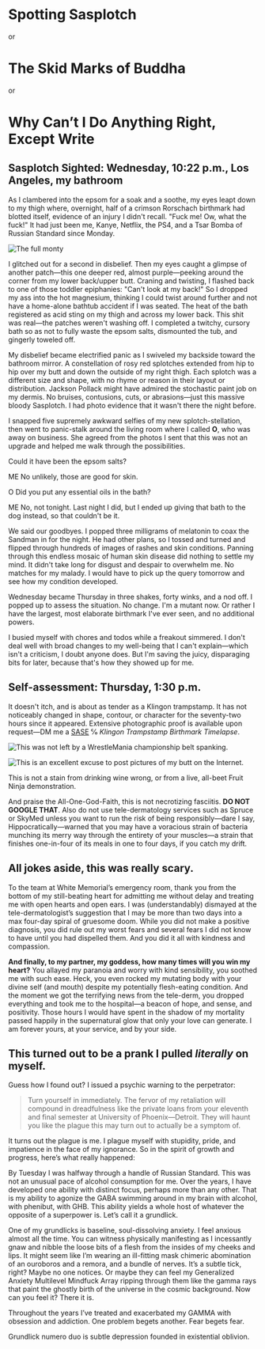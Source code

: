 # Spotting Sasplotch

or

# The Skid Marks of Buddha

or

# Why Can’t I Do Anything Right, Except Write

## Sasplotch Sighted: Wednesday, 10:22 p.m., Los Angeles, my bathroom

As I clambered into the epsom for a soak and a soothe, my eyes leapt down to my thigh where, overnight, half of a crimson Rorschach birthmark had blotted itself, evidence of an injury I didn't recall. "Fuck me! Ow, what the fuck!" It had just been me, Kanye, Netflix, the PS4, and a Tsar Bomba of Russian Standard since Monday.

![The full monty](/images/fall-of-icarus.jpg)

I glitched out for a second in disbelief. Then my eyes caught a glimpse of another patch—this one deeper red, almost purple—peeking around the corner from my lower back/upper butt. Craning and twisting, I flashed back to one of those toddler epiphanies: "Can't look at my back!" So I dropped my ass into the hot magnesium, thinking I could twist around further and not have a home-alone bathtub accident if I was seated. The heat of the bath registered as acid sting on my thigh and across my lower back. This shit was real—the patches weren't washing off. I completed a twitchy, cursory bath so as not to fully waste the epsom salts, dismounted the tub, and gingerly toweled off.

My disbelief became electrified panic as I swiveled my backside toward the bathroom mirror. A constellation of rosy red splotches extended from hip to hip over my butt and down the outside of my right thigh. Each splotch was a different size and shape, with no rhyme or reason in their layout or distribution. Jackson Pollack might have admired the stochastic paint job on my dermis. No bruises, contusions, cuts, or abrasions—just this massive bloody Sasplotch. I had photo evidence that it wasn't there the night before.

I snapped five supremely awkward selfies of my new splotch-stellation, then went to panic-stalk around the living room where I called **O**, who was away on business. She agreed from the photos I sent that this was not an upgrade and helped me walk through the possibilities.

Could it have been the epsom salts?

ME
No unlikely, those are good for skin.

O
Did you put any essential oils in the bath?

ME
No, not tonight. Last night I did, but I ended up giving that bath to the dog instead, so that couldn't be it.

We said our goodbyes. I popped three milligrams of melatonin to coax the Sandman in for the night. He had other plans, so I tossed and turned and flipped through hundreds of images of rashes and skin conditions. Panning through this endless mosaic of human skin disease did nothing to settle my mind. It didn't take long for disgust and despair to overwhelm me. No matches for my malady. I would have to pick up the query tomorrow and see how my condition developed.

Wednesday became Thursday in three shakes, forty winks, and a nod off. I popped up to assess the situation. No change. I'm a mutant now. Or rather I have the largest, most elaborate birthmark I've ever seen, and no additional powers.

I busied myself with chores and todos while a freakout simmered. I don't deal well with broad changes to my well-being that I can't explain—which isn't a criticism, I doubt anyone does. But I'm saving the juicy, disparaging bits for later, because that's how they showed up for me.

## Self-assessment: Thursday, 1:30 p.m.

It doesn't itch, and is about as tender as a Klingon trampstamp. It has not noticeably changed in shape, contour, or character for the seventy-two hours since it appeared. Extensive photographic proof is available upon request—DM me a [SASE](https://en.wikipedia.org/wiki/Self-addressed_stamped_envelope) ℅ _Klingon Trampstamp Birthmark Timelapse_.

![This was not left by a WrestleMania championship belt spanking.](/images/Hulk_Hogan_Wrestlemanix_IX.jpg)

![This is an excellent excuse to post pictures of my butt on the Internet.](/images/Chuck_Close's_Big_Self_Portrait.jpg)

This is not a stain from drinking wine wrong, or from a live, all-beet Fruit Ninja demonstration.

And praise the All-One-God-Faith, this is not necrotizing fasciitis. **DO NOT GOOGLE THAT**. Also do not use tele-dermatology services such as Spruce or SkyMed unless you want to run the risk of being responsibly—dare I say, Hippocratically—warned that you may have a voracious strain of bacteria munching its merry way through the entirety of your muscles—a strain that finishes one-in-four of its meals in one to four days, if you catch my drift.

## All jokes aside, this was really scary.

To the team at White Memorial’s emergency room, thank you from the bottom of my still-beating heart for admitting me without delay and treating me with open hearts and open ears. I was (understandably) dismayed at the tele-dermatologist’s suggestion that I may be more than two days into a max four-day spiral of gruesome doom. While you did not make a positive diagnosis, you did rule out my worst fears and several fears I did not know to have until you had dispelled them. And you did it all with kindness and compassion.

**And finally, to my partner, my goddess, how many times will you win my heart?** You allayed my paranoia and worry with kind sensibility, you soothed me with such ease. Heck, you even rocked my mutating body with your divine self (and mouth) despite my potentially flesh-eating condition. And the moment we got the terrifying news from the tele-derm, you dropped everything and took me to the hospital—a beacon of hope, and sense, and positivity. Those hours I would have spent in the shadow of my mortality passed happily in the supernatural glow that only your love can generate. I am forever yours, at your service, and by your side.

## This turned out to be a prank I pulled _literally_ on myself.

Guess how I found out? I issued a psychic warning to the perpetrator:

> Turn yourself in immediately. The fervor of my retaliation will compound in dreadfulness like the private loans from your eleventh and final semester at University of Phoenix—Detroit. They will haunt you like the plague this may turn out to actually be a symptom of.

It turns out the plague is me. I plague myself with stupidity, pride, and impatience in the face of my ignorance. So in the spirit of growth and progress, here’s what really happened:

By Tuesday I was halfway through a handle of Russian Standard. This was not an unusual pace of alcohol consumption for me. Over the years, I have developed one ability with distinct focus, perhaps more than any other. That is my ability to agonize the GABA swimming around in my brain with alcohol, with phenibut, with GHB. This ability yields a whole host of whatever the opposite of a superpower is. Let’s call it a grundlick.

One of my grundlicks is baseline, soul-dissolving anxiety. I feel anxious almost all the time. You can witness physically manifesting as I incessantly gnaw and nibble the loose bits of a flesh from the insides of my cheeks and lips. It might seem like I’m wearing an ill-fitting mask chimeric abomination of an ouroboros and a remora, and a bundle of nerves. It’s a subtle tick, right? Maybe no one notices. Or maybe they can feel my Generalized Anxiety Multilevel Mindfuck Array ripping through them like the gamma rays that paint the ghostly birth of the universe in the cosmic background. Now can you feel it? There it is.

Throughout the years I’ve treated and exacerbated my GAMMA with obsession and addiction. One problem begets another. Fear begets fear.

Grundlick numero duo is subtle depression founded in existential oblivion.
